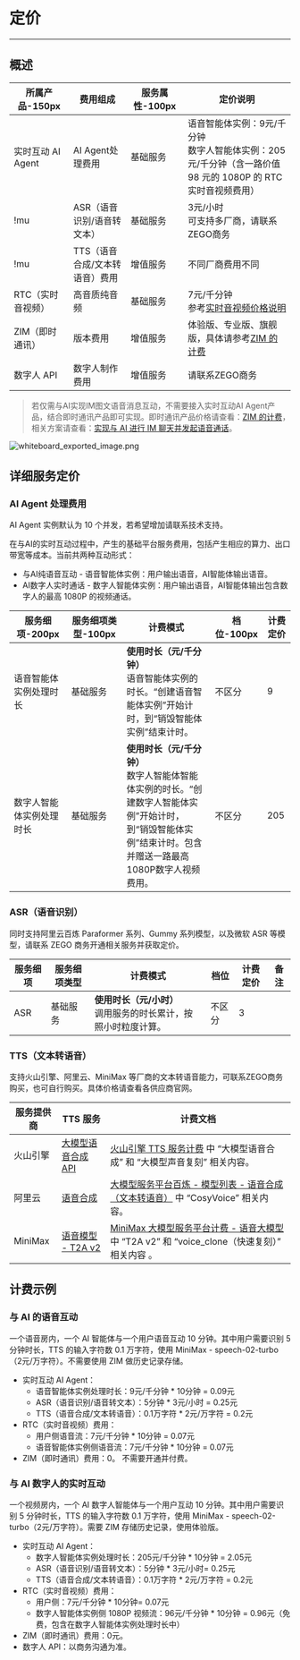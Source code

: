 # 定价

---

## 概述

| 所属产品-150px    | 费用组成                       | 服务属性-100px | 定价说明                                                                                                        |
| ----------------- | ------------------------------ | -------------- | --------------------------------------------------------------------------------------------------------------- |
| 实时互动 AI Agent  | AI Agent处理费用               | 基础服务       | 语音智能体实例：9元/千分钟<br/>数字人智能体实例：205元/千分钟（含一路价值 98 元的 1080P 的 RTC 实时音视频费用） |
| !mu               | ASR（语音识别/语音转文本）     | 基础服务       | 3元/小时 <br/> <Note title="说明">可支持多厂商，请联系ZEGO商务</Note>                                           |
| !mu               | TTS（语音合成/文本转语音）费用 | 增值服务       | 不同厂商费用不同                                                                                                |
| RTC（实时音视频） | 高音质纯音频                   | 基础服务       | 7元/千分钟<br/>参考[实时音视频价格说明](real-time-video-android-java/introduction/pricing/rtc)                  |
| ZIM（即时通讯）   | 版本费用                       | 增值服务       | 体验版、专业版、旗舰版，具体请参考[ZIM 的计费](/zim-android/introduction/pricing)                               |
| 数字人 API         | 数字人制作费用                 | 增值服务       | 请联系ZEGO商务                                                                                                  |

> 若仅需与AI实现IM图文语音消息互动，不需要接入实时互动AI Agent产品，结合即时通讯产品即可实现。即时通讯产品价格请查看：[ZIM 的计费](/zim-android/introduction/pricing)，相关方案请查看：[实现与 AI 进行 IM 聊天并发起语音通话](/aiagent-server/best-practices/interact-with-the-in-app-chat)。

<Frame width="auto" height="auto" caption="">
  <img src="https://media-resource.spreading.io/docuo/workspace741/896bc39e2e65b82d5670b01b7c131c30/2163c7b893.png" alt="whiteboard_exported_image.png"/>
</Frame>

## 详细服务定价

### AI Agent 处理费用 <a id="ai-agent-pricing" />

<Warning title="注意">AI Agent 实例默认为 10 个并发，若希望增加请联系技术支持。</Warning>

在与AI的实时互动过程中，产生的基础平台服务费用，包括产生相应的算力、出口带宽等成本。当前共两种互动形式：
- 与AI纯语音互动 - 语音智能体实例：用户输出语音，AI智能体输出语音。
- AI数字人实时通话 - 数字人智能体实例：用户输出语音，AI智能体输出包含数字人的最高 1080P 的视频通话。

|服务细项-200px | 服务细项类型-100px | 计费模式 | 档位-100px | 计费定价|
| ------------------------ | ------------ | ---------------------------------------------------------------------------------------------------------------------------------------------------------------- | ------ | -------- |
| 语音智能体实例处理时长    | 基础服务     | **使用时长（元/千分钟）**<br />语音智能体实例的时长。“创建语音智能体实例”开始计时，到“销毁智能体实例”结束计时。                                                  | 不区分 | 9        |
| 数字人智能体实例处理时长 | 基础服务     | **使用时长（元/千分钟）**<br />数字人智能体智能体实例的时长。“创建数字人智能体实例”开始计时，到“销毁智能体实例”结束计时。包含并赠送一路最高1080P数字人视频费用。 | 不区分 | 205      |

### ASR（语音识别） <a id="asr-pricing" />
<Note title="说明">同时支持阿里云百炼 Paraformer 系列、Gummy 系列模型，以及微软 ASR 等模型，请联系 ZEGO 商务开通相关服务并获取定价。</Note>

| 服务细项 | 服务细项类型 | 计费模式                                                           | 档位   | 计费定价 | 备注 |
| -------- | ------------ | ------------------------------------------------------------------ | ------ | -------- | ---- |
| ASR      | 基础服务     | **使用时长（元/小时）**<br/>调用服务的时长累计，按照小时粒度计算。 | 不区分 | 3        |      |


### TTS（文本转语音） <a id="tts-pricing" />

支持火山引擎、阿里云、MiniMax 等厂商的文本转语音能力，可联系ZEGO商务购买，也可自行购买。具体价格请查看各供应商官网。

| 服务提供商 | TTS 服务                                                                                                                                                                                                               | 计费文档                                                                                                                                                                                                                      |
| ---------- | ---------------------------------------------------------------------------------------------------------------------------------------------------------------------------------------------------------------------- | ----------------------------------------------------------------------------------------------------------------------------------------------------------------------------------------------------------------------------- |
| 火山引擎   | [大模型语音合成 API](https://www.volcengine.com/docs/6561/1359370)                                                                                                                                                     | [火山引擎 TTS 服务计费](https://www.volcengine.com/docs/6561/1359370) 中 “大模型语音合成” 和 “大模型声音复刻” 相关内容。                                                                                                      |
| 阿里云     | [语音合成](https://help.aliyun.com/zh/isi/developer-reference/overview-of-speech-synthesis?spm=a2c4g.11186623.help-menu-30413.d_3_1_0_0.9e5b1f01YvXYPa&scm=20140722.H_84435._.OR_help-T_cn~zh-V_1#section-ljp-l5z-efu) | [大模型服务平台百炼 - 模型列表 - 语音合成（文本转语音）](https://help.aliyun.com/zh/model-studio/models?spm=a2c4g.11186623.help-menu-2400256.d_0_2.e81d4823h6bnsA&scm=20140722.H_2840914._.OR_help-T_cn~zh-V_1#b9e5744149hd6) 中 “CosyVoice” 相关内容。|
| MiniMax    | [语音模型 - T2A v2](https://platform.minimaxi.com/document/T2A%20V2?key=66719005a427f0c8a5701643#YqSh1KAoyms1WH4XJrdeIrrb)                                                                                             | [MiniMax 大模型服务平台计费 - 语音大模型](https://platform.minimaxi.com/document/Price?key=66701c7e1d57f38758d5818c#pwMy9RJb141XwWlsVZQajKnn) 中 “T2A v2” 和 “voice_clone（快速复刻）” 相关内容 。                            |

## 计费示例

### 与 AI 的语音互动

一个语音房内，一个 AI 智能体与一个用户语音互动 10 分钟。其中用户需要识别 5 分钟时长，TTS 的输入字符数 0.1 万字符，使用 MiniMax - speech-02-turbo（2元/万字符）。不需要使用 ZIM 做历史记录存储。
- 实时互动 AI Agent：
  - 语音智能体实例处理时长：9元/千分钟 * 10分钟 = 0.09元
  - ASR（语音识别/语音转文本）：5分钟 * 3元/小时 = 0.25元
  - TTS（语音合成/文本转语音）：0.1万字符 * 2元/万字符 = 0.2元
- RTC（实时音视频）费用：
  - 用户侧语音流：7元/千分钟 * 10分钟 = 0.07元
  - 语音智能体实例侧语音流：7元/千分钟 * 10分钟 = 0.07元
- ZIM（即时通讯）费用：0。 不需要开通并付费。

### 与 AI 数字人的实时互动

一个视频房内，一个 AI 数字人智能体与一个用户互动 10 分钟。其中用户需要识别 5 分钟时长，TTS 的输入字符数 0.1 万字符，使用 MiniMax - speech-02-turbo（2元/万字符）。需要 ZIM 存储历史记录，使用体验版。

- 实时互动 AI Agent：
  - 数字人智能体实例处理时长：205元/千分钟 * 10分钟 = 2.05元
  - ASR（语音识别/语音转文本）：5分钟 * 3元/小时= 0.25元
  - TTS（语音合成/文本转语音）：0.1万字符 * 2元/万字符 = 0.2元
- RTC（实时音视频）费用：
  - 用户侧：7元/千分钟 * 10分钟= 0.07元
  - 数字人智能体实例侧 1080P 视频流：96元/千分钟 * 10分钟 = 0.96元（免费，包含在数字人智能体实例处理时长中）
- ZIM（即时通讯）费用：0元。
- 数字人 API：以商务沟通为准。